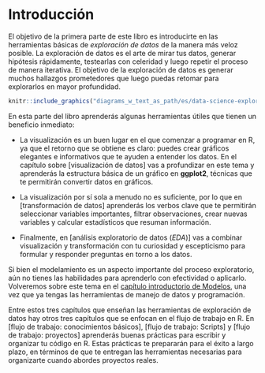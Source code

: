# Introducción {#explorar-introduccion}

El objetivo de la primera parte de este libro es introducirte en las herramientas básicas de _exploración de datos_ de la manera más veloz posible. La exploración de datos es el arte de mirar tus datos, generar hipótesis rápidamente, testearlas con celeridad y luego repetir el proceso de manera iterativa. El objetivo de la exploración de datos es generar muchos hallazgos prometedores que luego puedas retomar para explorarlos en mayor profundidad.

```r
knitr::include_graphics("diagrams_w_text_as_path/es/data-science-explore.svg")
```

En esta parte del libro aprenderás algunas herramientas útiles que tienen un beneficio inmediato:

* La visualización es un buen lugar en el que comenzar a programar en R, ya que el retorno que se obtiene es claro: puedes crear gráficos elegantes e informativos que te ayuden a entender los datos. En el capítulo sobre [visualización de datos] vas a profundizar en este tema y aprenderás la estructura básica de un gráfico en **ggplot2**, técnicas que te permitirán convertir datos en gráficos.

* La visualización por sí sola a menudo no es suficiente, por lo que en [transformación de datos] aprenderás los verbos clave que te permitirán seleccionar variables importantes, filtrar observaciones, crear nuevas variables y calcular estadísticos que resuman información.

* Finalmente, en [análisis exploratorio de datos (_EDA_)] vas a combinar visualización y transformación con tu curiosidad y escepticismo para formular y responder preguntas en torno a los datos.

Si bien el modelamiento es un aspecto importante del proceso exploratorio, aún no tienes las habilidades para aprenderlo con efectividad o aplicarlo. Volveremos sobre este tema en el [capítulo introductorio de Modelos](#model-intro), una vez que ya tengas las herramientas de manejo de datos y programación.

Entre estos tres capítulos que enseñan las herramientas de exploración de datos hay otros tres capítulos que se enfocan en el flujo de trabajo en R. En [flujo de trabajo: conocimientos básicos], [flujo de trabajo: Scripts] y [flujo de trabajo: proyectos] aprenderás buenas prácticas para escribir y organizar tu código en R. Estas prácticas te prepararán para el éxito a largo plazo, en términos de que te entregan las herramientas necesarias para organizarte cuando abordes proyectos reales.
